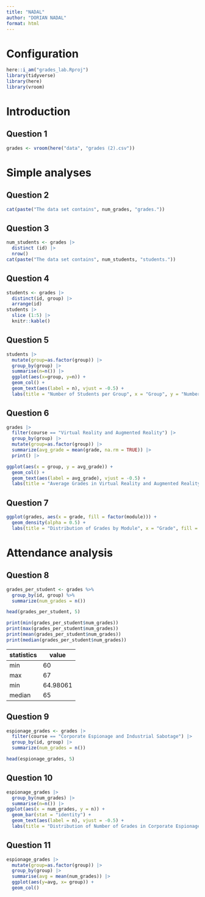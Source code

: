 ```yaml
---
title: "NADAL"
author: "DORIAN NADAL"
format: html
---
```


# Configuration 

```r
here::i_am("grades_lab.Rproj")
library(tidyverse)
library(here)
library(vroom)
```
# Introduction

## Question 1

```r
grades <- vroom(here("data", "grades (2).csv"))
```

# Simple analyses

## Question 2

```r
cat(paste("The data set contains", num_grades, "grades."))
```

## Question 3

```r
num_students <- grades |>
  distinct (id) |>
  nrow()
cat(paste("The data set contains", num_students, "students."))
```
## Question 4

```r
students <- grades |>
  distinct(id, group) |>
  arrange(id)
students |>
  slice (1:5) |>
  knitr::kable()
```

## Question 5

```r
students |>
  mutate(group=as.factor(group)) |>
  group_by(group) |>
  summarise(n=n()) |>
  ggplot(aes(x=group, y=n)) +
  geom_col() +
  geom_text(aes(label = n), vjust = -0.5) +
  labs(title = "Number of Students per Group", x = "Group", y = "Number of Students")
```



## Question 6

```r
grades |> 
  filter(course == "Virtual Reality and Augmented Reality") |> 
  group_by(group) |> 
  mutate(group=as.factor(group)) |>
  summarize(avg_grade = mean(grade, na.rm = TRUE)) |>
  print() |>

ggplot(aes(x = group, y = avg_grade)) +
  geom_col() +
  geom_text(aes(label = avg_grade), vjust = -0.5) +
  labs(title = "Average Grades in Virtual Reality and Augmented Reality by Group", x = "Group", y = "Average Grade")
```

## Question 7

```r
ggplot(grades, aes(x = grade, fill = factor(module))) +
  geom_density(alpha = 0.5) +
  labs(title = "Distribution of Grades by Module", x = "Grade", fill = "Module")
```

# Attendance analysis

## Question 8

```r
grades_per_student <- grades %>% 
  group_by(id, group) %>% 
  summarize(num_grades = n())

head(grades_per_student, 5)

```
```r
print(min(grades_per_student$num_grades))
print(max(grades_per_student$num_grades))
print(mean(grades_per_student$num_grades))
print(median(grades_per_student$num_grades))
```

| statistics      | value       |
|-----------------|-------------|
| min             | 60          |
| max             | 67          |
| min             | 64.98061    |
| median          | 65          |


## Question 9

```r
espionage_grades <- grades |> 
  filter(course == "Corporate Espionage and Industrial Sabotage") |> 
  group_by(id, group) |> 
  summarize(num_grades = n())

head(espionage_grades, 5)
```
## Question 10

```r
espionage_grades |>
  group_by(num_grades) |>
  summarise(n=n()) |>
ggplot(aes(x = num_grades, y = n)) +
  geom_bar(stat = "identity") +
  geom_text(aes(label = n), vjust = -0.5) +
  labs(title = "Distribution of Number of Grades in Corporate Espionage", x = "Number of Grades", y = "Number of Students")
```

## Question 11

```r
espionage_grades |>
  mutate(group=as.factor(group)) |>
  group_by(group) |>
  summarise(avg = mean(num_grades)) |>
  ggplot(aes(y=avg, x= group)) +
  geom_col()
```





